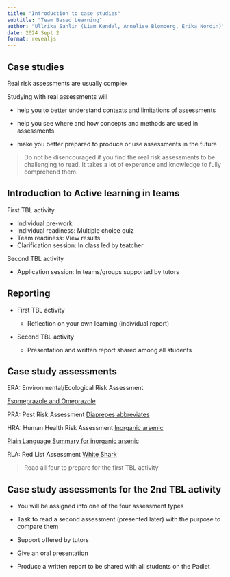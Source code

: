 ```yaml
---
title: "Introduction to case studies"
subtitle: "Team Based Learning"
author: "Ullrika Sahlin (Liam Kendal, Annelise Blomberg, Erika Nordin)"
date: 2024 Sept 2
format: revealjs
---
```


## Case studies

Real risk assessments are usually complex

Studying with real assessments will

-   help you to better understand contexts and limitations of assessments

-   help you see where and how concepts and methods are used in assessments

-   make you better prepared to produce or use assessments in the future

> Do not be disencouraged if you find the real risk assessments to be challenging to read. It takes a lot of experence and knowledge to fully comprehend them.

## Introduction to Active learning in teams

First TBL activity

-   Individual pre-work
-   Individual readiness: Multiple choice quiz
-   Team readiness: View results
-   Clarification session: In class led by teatcher

Second TBL activity

-   Application session: In teams/groups supported by tutors

## Reporting

-   First TBL activity

    -   Reflection on your own learning (individual report)

-   Second TBL activity

    -   Presentation and written report shared among all students

## Case study assessments

ERA: Environmental/Ecological Risk Assessment

[Esomeprazole and Omeprazole](https://www.astrazeneca.com/content/dam/az/PDF/Sustainability/era/Esomeprazole-Omeprazole.pdf)

PRA: Pest Risk Assessment [Diaprepes abbreviates](https://planthealthportal.defra.gov.uk/assets/PRA_Diaprepes_abbreviatus_v5.pdf)

HRA: Human Health Risk Assessment [Inorganic arsenic](https://www.efsa.europa.eu/en/efsajournal/pub/8488)

[Plain Language Summary for inorganic arsenic](https://www.efsa.europa.eu/en/plain-language-summary/update-risk-assessment-inorganic-arsenic-food)

RLA: Red List Assessment [White Shark](https://www.iucnredlist.org/species/3855/212629880#assessment-information)

> Read all four to prepare for the first TBL activity

## Case study assessments for the 2nd TBL activity

-   You will be assigned into one of the four assessment types

-   Task to read a second assessment (presented later) with the purpose to compare them

-   Support offered by tutors

-   Give an oral presentation

-   Produce a written report to be shared with all students on the Padlet

